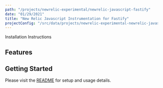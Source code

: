```yaml
---
path: "/projects/newrelic-experimental/newrelic-javascript-fastify"
date: "01/29/2021"
title: "New Relic Javascript Instrumentation for Fastify"
projectConfig: "/src/data/projects/newrelic-experimental-newrelic-javascript-fastify.json"
---
```


<!-- Imports must occur at the top of the file -->



<Link to="https://github.com/newrelic-experimental/newrelic-javascript-fastify">Installation Instructions</Link>

## Features



## Getting Started

Please visit the [README](https://github.com/newrelic-experimental/newrelic-javascript-fastify#readme) for setup and usage details.
